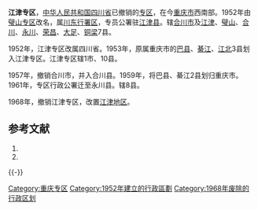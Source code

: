 '''江津专区'''，[[中华人民共和国|中华人民共和国]][[四川省|四川省]]已撤销的[[专区|专区]]，在今[[重庆市|重庆市]]西南部。1952年由[[璧山专区|璧山专区]]改名，属[[川东行署区|川东行署区]]，专员公署驻[[江津县|江津县]]。辖[[合川县_(中华民国)#1950年代的合川市|合川市]]及[[江津县|江津]]、[[璧山县|璧山]]、[[合川县_(中华民国)|合川]]、[[永川县|永川]]、[[荣昌县|荣昌]]、[[大足县|大足]]、[[铜梁县|铜梁]]7县。

1952年，江津专区改属四川省。1953年，原属重庆市的[[巴县_(北周)|巴县]]、[[綦江县|綦江]]、[[江北县|江北]]3县划入江津专区。江津专区辖1市、10县。

1957年，撤销合川市，并入合川县。1959年，将巴县、綦江2县划归重庆市。1961年，专区行政公署迁至永川县。辖8县。

1968年，撤销江津专区，改置[[江津地区|江津地区]]。 

== 参考文献 ==
# {{Cite book | author = 戴均良等 | title = 《中国古今地名大词典》 | location = 上海 | publisher = 上海辞书出版社 | date = 2005 | language = zh-hans }}
# {{Cite book | author = 史为乐 | title = 《中华人民共和国政区沿革（1949-2002）》 | location = 北京 | publisher = 人民出版社 | date = 2006 | language = zh-hans }}
{{reflist}}
{{中华人民共和国行政区划小作品}}
{{-}}
{{四川省历史二级政区|nocat}}
[[Category:重庆专区|Category:重庆专区]]
[[Category:1952年建立的行政區劃|Category:1952年建立的行政區劃]]
[[Category:1968年废除的行政区划|Category:1968年废除的行政区划]]
